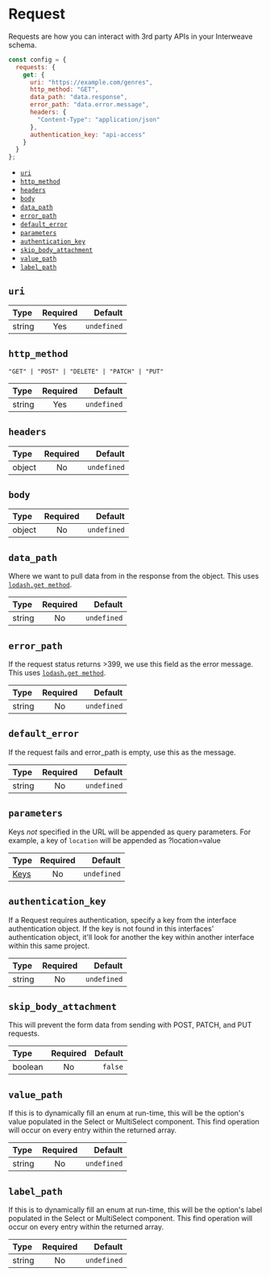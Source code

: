 # Request

Requests are how you can interact with 3rd party APIs in your Interweave schema.

```js {4-11}
const config = {
  requests: {
    get: {
      uri: "https://example.com/genres",
      http_method: "GET",
      data_path: "data.response",
      error_path: "data.error.message",
      headers: {
        "Content-Type": "application/json"
      },
      authentication_key: "api-access"
    }
  }
};
```

- [`uri`](#uri)
- [`http_method`](#http-method)
- [`headers`](#headers)
- [`body`](#body)
- [`data_path`](#data-path)
- [`error_path`](#error-path)
- [`default_error`](#default-error)
- [`parameters`](#parameters)
- [`authentication_key`](#authentication-key)
- [`skip_body_attachment`](#skip-body-attachment)
- [`value_path`](#value-path)
- [`label_path`](#label-path)

## `uri`

| Type   | Required |     Default |
| :----- | :------: | ----------: |
| string |   Yes    | `undefined` |

## `http_method`

`"GET" | "POST" | "DELETE" | "PATCH" | "PUT"`

| Type   | Required |     Default |
| :----- | :------: | ----------: |
| string |   Yes    | `undefined` |

## `headers`

| Type   | Required |     Default |
| :----- | :------: | ----------: |
| object |    No    | `undefined` |

## `body`

| Type   | Required |     Default |
| :----- | :------: | ----------: |
| object |    No    | `undefined` |

## `data_path`

Where we want to pull data from in the response from the object. This uses [`lodash.get method`](https://lodash.com/docs/4.17.15#get).

| Type   | Required |     Default |
| :----- | :------: | ----------: |
| string |    No    | `undefined` |

## `error_path`

If the request status returns >399, we use this field as the error message. This uses [`lodash.get method`](https://lodash.com/docs/4.17.15#get).

| Type   | Required |     Default |
| :----- | :------: | ----------: |
| string |    No    | `undefined` |

## `default_error`

If the request fails and error_path is empty, use this as the message.

| Type   | Required |     Default |
| :----- | :------: | ----------: |
| string |    No    | `undefined` |

## `parameters`

Keys _not_ specified in the URL will be appended as query parameters. For example, a key of `location` will be appended as ?location=value

| Type                        | Required |     Default |
| :-------------------------- | :------: | ----------: |
| [Keys](/specification/keys) |    No    | `undefined` |

## `authentication_key`

If a Request requires authentication, specify a key from the interface authentication object. If the key is not found in this interfaces' authentication object, it'll look for another the key within another interface within this same project.

| Type   | Required |     Default |
| :----- | :------: | ----------: |
| string |    No    | `undefined` |

## `skip_body_attachment`

This will prevent the form data from sending with POST, PATCH, and PUT requests.

| Type    | Required | Default |
| :------ | :------: | ------: |
| boolean |    No    | `false` |

## `value_path`

If this is to dynamically fill an enum at run-time, this will be the option's value populated in the Select or MultiSelect component. This find operation will occur on every entry within the returned array.

| Type   | Required |     Default |
| :----- | :------: | ----------: |
| string |    No    | `undefined` |

## `label_path`

If this is to dynamically fill an enum at run-time, this will be the option's label populated in the Select or MultiSelect component. This find operation will occur on every entry within the returned array.

| Type   | Required |     Default |
| :----- | :------: | ----------: |
| string |    No    | `undefined` |
